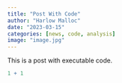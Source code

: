 ```yaml
---
title: "Post With Code"
author: "Harlow Malloc"
date: "2023-03-15"
categories: [news, code, analysis]
image: "image.jpg"
---
```


This is a post with executable code.

```r
1 + 1
```
